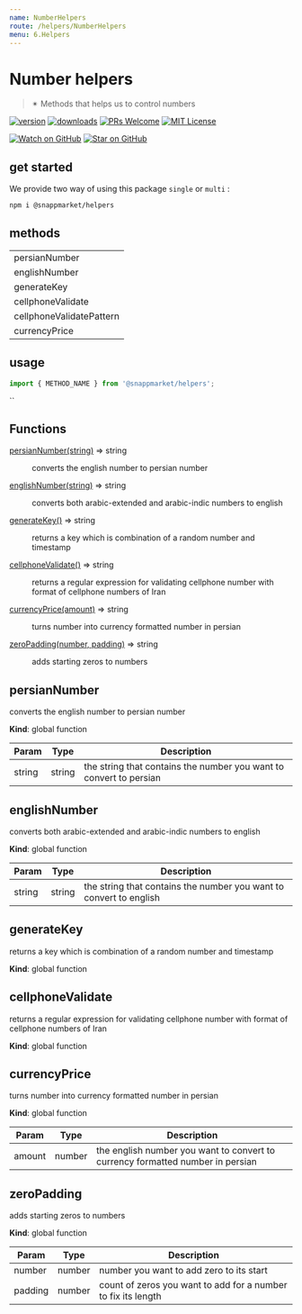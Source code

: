 ```yaml
---
name: NumberHelpers
route: /helpers/NumberHelpers
menu: 6.Helpers
---
```



# Number helpers
> ✴ Methods that helps us to control numbers

[![version](https://img.shields.io/npm/v/@snappmarket/helpers.svg?style=flat-square)](https://www.npmjs.com/package/@snappmarket/helpers)
[![downloads](https://img.shields.io/npm/dm/@snappmarket/helpers.svg?style=flat-square)](https://www.npmtrends.com/@snappmarket/helpers)
[![PRs Welcome](https://img.shields.io/badge/PRs-welcome-brightgreen.svg?style=flat-square)](http://makeapullrequest.com)
[![MIT License](https://img.shields.io/npm/l/@snappmarket/helpers.svg?style=flat-square)](https://github.com/snappmarket/frontend-toolbox/blob/develop/packages/ui/index.mdx)

[![Watch on GitHub](https://img.shields.io/github/watchers/snappmarket/frontend-toolbox.svg?style=social)](https://github.com/snappmarket/frontend-toolbox/watchers)
[![Star on GitHub](https://img.shields.io/github/stars/snappmarket/frontend-toolbox.svg?style=social)](https://github.com/snappmarket/frontend-toolbox/stargazers)

## get started
We provide two way of using this package `single` or `multi` :
```bash
npm i @snappmarket/helpers
```

## methods
|        |
| ------ |
| persianNumber                                                 |
| englishNumber                                                 |
| generateKey                                                 |
| cellphoneValidate                                                 |
| cellphoneValidatePattern                                                 |
| currencyPrice                                                 |

## usage
```javascript
import { METHOD_NAME } from '@snappmarket/helpers';
```
``

## Functions

<dl>
<dt><a href="#persianNumber">persianNumber(string)</a> ⇒ string</dt>
<dd><p>converts the english number to persian number</p>
</dd>
<dt><a href="#englishNumber">englishNumber(string)</a> ⇒ string</dt>
<dd><p>converts both arabic-extended and arabic-indic numbers to english</p>
</dd>
<dt><a href="#generateKey">generateKey()</a> ⇒ string</dt>
<dd><p>returns a key which is combination of a random number and timestamp</p>
</dd>
<dt><a href="#cellphoneValidate">cellphoneValidate()</a> ⇒ string</dt>
<dd><p>returns a regular expression for validating cellphone number with format of cellphone numbers of Iran</p>
</dd>
<dt><a href="#currencyPrice">currencyPrice(amount)</a> ⇒ string</dt>
<dd><p>turns number into currency formatted number in persian</p>
</dd>
<dt><a href="#zeroPadding">zeroPadding(number, padding)</a> ⇒ string</dt>
<dd><p>adds starting zeros to numbers</p>
</dd>
</dl>

<a name="persianNumber"></a>

## persianNumber
converts the english number to persian number

**Kind**: global function

| Param | Type | Description |
| --- | --- | --- |
| string | string | the string that contains the number  you want to convert to persian |

<a name="englishNumber"></a>

## englishNumber
converts both arabic-extended and arabic-indic numbers to english

**Kind**: global function

| Param | Type | Description |
| --- | --- | --- |
| string | string | the string that contains the number  you want to convert to english |

<a name="generateKey"></a>

## generateKey
returns a key which is combination of a random number and timestamp

**Kind**: global function
<a name="cellphoneValidate"></a>

## cellphoneValidate
returns a regular expression for validating cellphone number with format of cellphone numbers of Iran

**Kind**: global function
<a name="currencyPrice"></a>

## currencyPrice
turns number into currency formatted number in persian

**Kind**: global function

| Param | Type | Description |
| --- | --- | --- |
| amount | number | the english number you want to convert to currency formatted number in persian |

<a name="zeroPadding"></a>

## zeroPadding
adds starting zeros to numbers

**Kind**: global function

| Param | Type | Description |
| --- | --- | --- |
| number | number | number you want to add zero to its start |
| padding | number | count of zeros you want to add for a number to fix its length |

